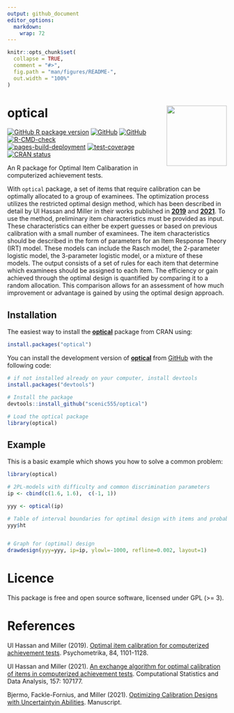 ```yaml
---
output: github_document
editor_options: 
  markdown: 
    wrap: 72
---
```


<!-- README.md is generated from README.Rmd. Please edit that file -->

```r
knitr::opts_chunk$set(
  collapse = TRUE,
  comment = "#>",
  fig.path = "man/figures/README-",
  out.width = "100%"
)
```

# <img src="man/figures/optical.png" align="right" height="138"/>

# optical

<!-- badges: start -->

[![GitHub R package
version](https://img.shields.io/github/r-package/v/scenic555/optical?label=Optical&logo=github)](https://github.com/scenic555/optical/releases)
[![GitHub](https://img.shields.io/github/downloads/scenic555/optical/total?logo=github)](https://github.com/scenic555/optical)
[![GitHub](https://img.shields.io/github/license/scenic555/optical?logo=github)](https://opensource.org/license/gpl-3-0/)
[![R-CMD-check](https://github.com/scenic555/optical/actions/workflows/R-CMD-check.yaml/badge.svg)](https://github.com/scenic555/optical/actions/workflows/R-CMD-check.yaml)\
[![pages-build-deployment](https://github.com/scenic555/optical/actions/workflows/pages/pages-build-deployment/badge.svg)](https://github.com/scenic555/optical/actions/workflows/pages/pages-build-deployment)
[![test-coverage](https://github.com/scenic555/optical/actions/workflows/test-coverage.yaml/badge.svg)](https://github.com/scenic555/optical/actions/workflows/test-coverage.yaml)
[![CRAN
status](https://www.r-pkg.org/badges/version/optical)](https://CRAN.R-project.org/package=optical)

<!-- badges: end -->

An R package for Optimal Item Calibaration in computerized achievement
tests.

With `optical` package, a set of items that require calibration can be
optimally allocated to a group of examinees. The optimization process
utilizes the restricted optimal design method, which has been described
in detail by Ul Hassan and Miller in their works published in
[**2019**](https://link.springer.com/article/10.1007/s11336-019-09673-6)
and [**2021**](https://doi.org/10.1016/j.csda.2021.107177). To use the
method, preliminary item characteristics must be provided as input.
These characteristics can either be expert guesses or based on previous
calibration with a small number of examinees. The item characteristics
should be described in the form of parameters for an Item Response
Theory (IRT) model. These models can include the Rasch model, the
2-parameter logistic model, the 3-parameter logistic model, or a mixture
of these models. The output consists of a set of rules for each item
that determine which examinees should be assigned to each item. The
efficiency or gain achieved through the optimal design is quantified by
comparing it to a random allocation. This comparison allows for an
assessment of how much improvement or advantage is gained by using the
optimal design approach.

## Installation

The easiest way to install the
[**optical**](https://scenic555.github.io/optical/) package from CRAN
using:

``` r
install.packages("optical")
```

You can install the development version of
[**optical**](https://scenic555.github.io/optical/) from
[GitHub](https://github.com/) with the following code:

``` r
# if not installed already on your computer, install devtools
install.packages("devtools")

# Install the package
devtools::install_github("scenic555/optical")

# Load the optical package
library(optical)
```

## Example

This is a basic example which shows you how to solve a common problem:

```r
library(optical)

# 2PL-models with difficulty and common discrimination parameters
ip <- cbind(c(1.6, 1.6),  c(-1, 1))

yyy <- optical(ip)

# Table of interval boundaries for optimal design with items and probabilities
yyy$ht


# Graph for (optimal) design
drawdesign(yyy=yyy, ip=ip, ylowl=-1000, refline=0.002, layout=1)
```

# Licence

This package is free and open source software, licensed under GPL (\>=
3).

# References

Ul Hassan and Miller (2019). [Optimal item calibration for computerized
achievement
tests](https://link.springer.com/article/10.1007/s11336-019-09673-6).
Psychometrika, 84, 1101-1128.

Ul Hassan and Miller (2021). [An exchange algorithm for optimal
calibration of items in computerized achievement
tests](https://doi.org/10.1016/j.csda.2021.107177). Computational
Statistics and Data Analysis, 157: 107177.

Bjermo, Fackle-Fornius, and Miller (2021). [Optimizing Calibration
Designs with Uncertaintyin
Abilities](https://urn.kb.se/resolve?urn=urn%3Anbn%3Ase%3Asu%3Adiva-198065).
Manuscript.
